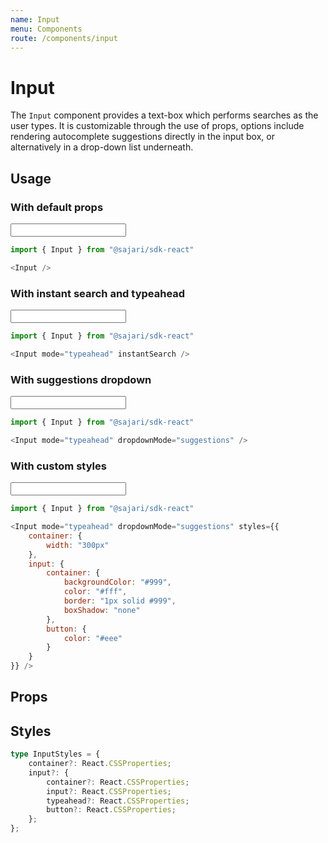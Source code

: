 ```yaml
---
name: Input
menu: Components
route: /components/input
---
```



# Input

The `Input` component provides a text-box which performs searches as the user types.
It is customizable through the use of props, options include rendering autocomplete
suggestions directly in the input box, or alternatively in
a drop-down list underneath.

## Usage

### With default props
<ExampleContainer>
    <Input styles={{container: {marginBottom: 0}}} />
</ExampleContainer>

```javascript
import { Input } from "@sajari/sdk-react"

<Input />
```

### With instant search and typeahead
<ExampleContainer>
    <Input mode="typeahead" instantSearch styles={{container: {marginBottom: 0}}} />
</ExampleContainer>

```javascript
import { Input } from "@sajari/sdk-react"

<Input mode="typeahead" instantSearch />
```

### With suggestions dropdown
<ExampleContainer>
    <Input
        mode="typeahead"
        dropdownMode="suggestions"
        styles={{
            container: {
                marginBottom: 0
                }
            }}
    />
</ExampleContainer>

```javascript
import { Input } from "@sajari/sdk-react"

<Input mode="typeahead" dropdownMode="suggestions" />
```


### With custom styles
<ExampleContainer>
    <Input mode="typeahead" dropdownMode="suggestions" styles={{
        container: {
            width: "300px",
            marginBottom: 0
        },
        input: {
            container: {
                backgroundColor: "#999",
                color: "#fff",
                border: "1px solid #999",
                boxShadow: "none"
            },
            button: {
                color: "#eee"
            }
        }
    }} />
</ExampleContainer>

```javascript
import { Input } from "@sajari/sdk-react"

<Input mode="typeahead" dropdownMode="suggestions" styles={{
    container: {
        width: "300px"
    },
    input: {
        container: {
            backgroundColor: "#999",
            color: "#fff",
            border: "1px solid #999",
            boxShadow: "none"
        },
        button: {
            color: "#eee"
        }
    }
}} />
```

## Props
<PropsTable of={Input} />

## Styles

```typescript
type InputStyles = {
    container?: React.CSSProperties;
    input?: {
        container?: React.CSSProperties;
        input?: React.CSSProperties;
        typeahead?: React.CSSProperties;
        button?: React.CSSProperties;
    };
};
```